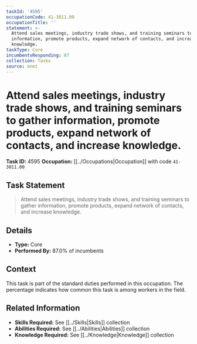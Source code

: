 ```yaml
---
taskId: '4595'
occupationCode: 41-3011.00
occupationTitle: ''
statement: >-
  Attend sales meetings, industry trade shows, and training seminars to gather
  information, promote products, expand network of contacts, and increase
  knowledge.
taskType: Core
incumbentsResponding: 87
collection: Tasks
source: onet
---
```

# Attend sales meetings, industry trade shows, and training seminars to gather information, promote products, expand network of contacts, and increase knowledge.

**Task ID:** 4595
**Occupation:** [[../Occupations|Occupation]] with code `41-3011.00`

## Task Statement

> Attend sales meetings, industry trade shows, and training seminars to gather information, promote products, expand network of contacts, and increase knowledge.

## Details

- **Type:** Core
- **Performed By:** 87.0% of incumbents

## Context

This task is part of the standard duties performed in this occupation. The percentage indicates how common this task is among workers in the field.

## Related Information

- **Skills Required:** See [[../Skills|Skills]] collection
- **Abilities Required:** See [[../Abilities|Abilities]] collection
- **Knowledge Required:** See [[../Knowledge|Knowledge]] collection
